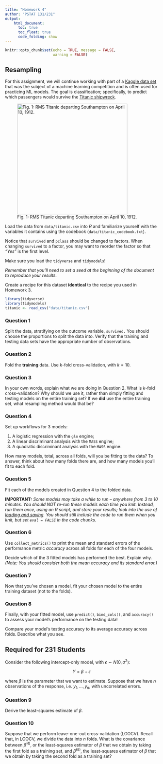 ```yaml
---
title: "Homework 4"
author: "PSTAT 131/231"
output:
    html_document:
      toc: true
      toc_float: true
      code_folding: show
---
```


```r
knitr::opts_chunk$set(echo = TRUE, message = FALSE,
                      warning = FALSE)
```

## Resampling

For this assignment, we will continue working with part of a [Kaggle data set](https://www.kaggle.com/c/titanic/overview) that was the subject of a machine learning competition and is often used for practicing ML models. The goal is classification; specifically, to predict which passengers would survive the [Titanic shipwreck](https://en.wikipedia.org/wiki/Titanic).

![Fig. 1: RMS Titanic departing Southampton on April 10, 1912.](images/RMS_Titanic.jpg){width="363"}

Load the data from `data/titanic.csv` into *R* and familiarize yourself with the variables it contains using the codebook (`data/titanic_codebook.txt`).

Notice that `survived` and `pclass` should be changed to factors. When changing `survived` to a factor, you may want to reorder the factor so that *"Yes"* is the first level.

Make sure you load the `tidyverse` and `tidymodels`!

*Remember that you'll need to set a seed at the beginning of the document to reproduce your results.*

Create a recipe for this dataset **identical** to the recipe you used in Homework 3.

```r
library(tidyverse)
library(tidymodels)
titanic <- read_csv("data/titanic.csv")
```


### Question 1

Split the data, stratifying on the outcome variable, `survived.`  You should choose the proportions to split the data into. Verify that the training and testing data sets have the appropriate number of observations. 

### Question 2

Fold the **training** data. Use *k*-fold cross-validation, with $k = 10$.

### Question 3

In your own words, explain what we are doing in Question 2. What is *k*-fold cross-validation? Why should we use it, rather than simply fitting and testing models on the entire training set? If we **did** use the entire training set, what resampling method would that be?

### Question 4

Set up workflows for 3 models:

1. A logistic regression with the `glm` engine;
2. A linear discriminant analysis with the `MASS` engine;
3. A quadratic discriminant analysis with the `MASS` engine.

How many models, total, across all folds, will you be fitting to the data? To answer, think about how many folds there are, and how many models you'll fit to each fold.

### Question 5

Fit each of the models created in Question 4 to the folded data.

**IMPORTANT:** *Some models may take a while to run – anywhere from 3 to 10 minutes. You should NOT re-run these models each time you knit. Instead, run them once, using an R script, and store your results; look into the use of [loading and saving](https://www.r-bloggers.com/2017/04/load-save-and-rda-files/). You should still include the code to run them when you knit, but set `eval = FALSE` in the code chunks.*

### Question 6

Use `collect_metrics()` to print the mean and standard errors of the performance metric *accuracy* across all folds for each of the four models.

Decide which of the 3 fitted models has performed the best. Explain why. *(Note: You should consider both the mean accuracy and its standard error.)*

### Question 7

Now that you’ve chosen a model, fit your chosen model to the entire training dataset (not to the folds).

### Question 8

Finally, with your fitted model, use `predict()`, `bind_cols()`, and `accuracy()` to assess your model’s performance on the testing data!

Compare your model’s testing accuracy to its average accuracy across folds. Describe what you see.

## Required for 231 Students

Consider the following intercept-only model, with $\epsilon \sim N(0, \sigma^2)$:

$$
Y=\beta+\epsilon
$$

where $\beta$ is the parameter that we want to estimate. Suppose that we have $n$ observations of the response, i.e. $y_{1}, ..., y_{n}$, with uncorrelated errors.

### Question 9

Derive the least-squares estimate of $\beta$.

### Question 10

Suppose that we perform leave-one-out cross-validation (LOOCV). Recall that, in LOOCV, we divide the data into $n$ folds. What is the covariance between $\hat{\beta}^{(1)}$, or the least-squares estimator of $\beta$ that we obtain by taking the first fold as a training set, and $\hat{\beta}^{(2)}$, the least-squares estimator of $\beta$ that we obtain by taking the second fold as a training set?